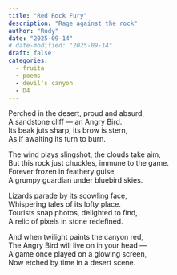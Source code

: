 ```yaml
---
title: "Red Rock Fury"
description: "Rage against the rock"
author: "Rudy"
date: "2025-09-14"
# date-modified: "2025-09-14"
draft: false
categories:
  - fruita
  - poems
  - devil's canyon
  - D4
---
```


Perched in the desert, proud and absurd,  
A sandstone cliff — an Angry Bird.  
Its beak juts sharp, its brow is stern,  
As if awaiting its turn to burn.  

The wind plays slingshot, the clouds take aim,  
But this rock just chuckles, immune to the game.  
Forever frozen in feathery guise,  
A grumpy guardian under bluebird skies.  

Lizards parade by its scowling face,  
Whispering tales of its lofty place.  
Tourists snap photos, delighted to find,  
A relic of pixels in stone redefined.  

And when twilight paints the canyon red,  
The Angry Bird will live on in your head —  
A game once played on a glowing screen,  
Now etched by time in a desert scene.  

